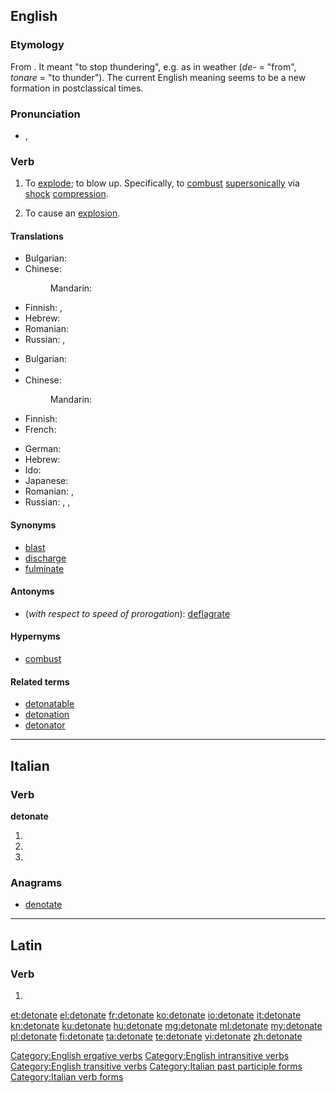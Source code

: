 ==English==

===Etymology===
From {{etyl|la|en}} {{term|detonare|detonāre|lang=la}}. It meant "to stop thundering", e.g. as in weather (''de-'' = "from", ''tonare'' = "to thunder"). The current English meaning seems to be a new formation in postclassical times.

===Pronunciation===
* {{IPA|/ˈdɛtəneɪt/}}, {{X-SAMPA|/"dEt@neIt/}}

===Verb===
{{en-verb|detonat|ing}}

# {{intransitive}} To [[explode]]; to blow up. Specifically, to [[combust]] [[supersonic]]ally via [[shock]] [[compression]].
# {{transitive}} To cause an [[explosion]].

====Translations====
{{trans-top|to blow up}}
* Bulgarian: {{t+|bg|избухвам}}
* Chinese:
*: Mandarin: {{t|cmn|爆炸|tr=bàozhà|sc=Hani}}
{{trans-mid}}
* Finnish: {{t-|fi|räjähtää}}, {{t+|fi|pamahtaa}}
* Hebrew: {{t-|he|התפוצץ|tr=hitpotséts}}
* Romanian: {{t+|ro|exploda}}
* Russian: {{t|ru|взрываться|tr=vzryvátʹsja|sc=Cyrl}} {{impf}}, {{t|ru|взорваться|tr=vzorvátʹsja|sc=Cyrl}} {{pf.}} {{qualifier|intransitive}}
{{trans-bottom}}

{{trans-top|to cause an explosion}}
* Bulgarian: {{t+|bg|възпламенявам}}
* {{trreq|ce}}
* Chinese:
*: Mandarin: {{t|cmn|引爆|tr=yǐnbào|sc=Hani}}
* Finnish: {{t-|fi|räjäyttää}}
* French: {{t+|fr|détoner}}
{{trans-mid}}
* German: {{t|de|detonieren}}
* Hebrew: {{t-|he|פוצץ|tr=potséts}}
* Ido: {{t+|io|detonar}}
* Japanese: {{t|ja|爆発|tr=ばくはつさせる, bakuhatsu saseru|alt=爆発させる|sc=Jpan}}
* Romanian: {{t-|ro|detona}}, {{t-|ro|a face să explodeze}}
* Russian: {{t|ru|взрывать|tr=vzryvátʹ|sc=Cyrl}} {{impf}}, {{t|ru|взорвать|tr=vzorvátʹ|sc=Cyrl}} {{pf.}}, {{t|ru|детонировать|tr=detonírovatʹ|sc=Cyrl}} {{impf}}
{{trans-bottom}}

====Synonyms====
* [[blast]]
* [[discharge]]
* [[fulminate]]

====Antonyms====
* (''with respect to speed of prorogation''): [[deflagrate]]

====Hypernyms====
* [[combust]]

====Related terms====
* [[detonatable]]
* [[detonation]]
* [[detonator]]

[[Category:English ergative verbs]]
[[Category:English intransitive verbs]]
[[Category:English transitive verbs]]

----

==Italian==

===Verb===
'''detonate'''

# {{conjugation of|detonare||2|p|pres|ind|lang=it}}
# {{conjugation of|detonare||2|p|imp|lang=it}}
# {{form of|[[feminine|Feminine]] plural|detonato}}

===Anagrams===
* [[denotate#Italian|denotate]]

[[Category:Italian past participle forms]]
[[Category:Italian verb forms]]

----

==Latin==

===Verb===
{{la-verb-form|dētonāte}}

# {{conjugation of|detono|dētonō|2|p|pres|act|imp|lang=la}}

[[et:detonate]]
[[el:detonate]]
[[fr:detonate]]
[[ko:detonate]]
[[io:detonate]]
[[it:detonate]]
[[kn:detonate]]
[[ku:detonate]]
[[hu:detonate]]
[[mg:detonate]]
[[ml:detonate]]
[[my:detonate]]
[[pl:detonate]]
[[fi:detonate]]
[[ta:detonate]]
[[te:detonate]]
[[vi:detonate]]
[[zh:detonate]]